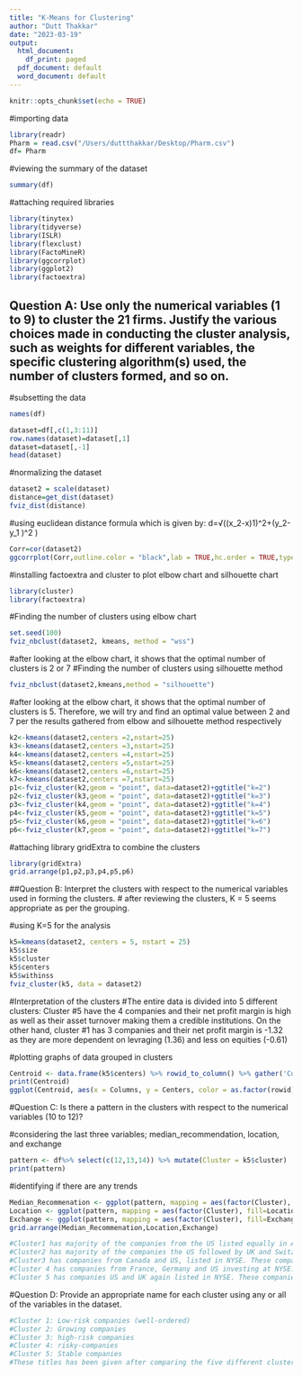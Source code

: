 ```yaml
---
title: "K-Means for Clustering"
author: "Dutt Thakkar"
date: "2023-03-19"
output:
  html_document:
    df_print: paged
  pdf_document: default
  word_document: default
---
```


```r
knitr::opts_chunk$set(echo = TRUE)
```

#importing data
```r
library(readr)
Pharm = read.csv("/Users/duttthakkar/Desktop/Pharm.csv")
df= Pharm
```

#viewing the summary of the dataset
```r
summary(df)
```

#attaching required libraries
```r
library(tinytex)
library(tidyverse)
library(ISLR)
library(flexclust)
library(FactoMineR)
library(ggcorrplot)
library(ggplot2)
library(factoextra)
```

## Question A: Use only the numerical variables (1 to 9) to cluster the 21 firms. Justify the various choices made in conducting the cluster analysis, such as weights for different variables, the specific clustering algorithm(s) used, the number of clusters formed, and so on.

#subsetting the data
```r
names(df)
```
```r
dataset=df[,c(1,3:11)]
row.names(dataset)=dataset[,1]
dataset=dataset[,-1]
head(dataset)
```
#normalizing the dataset
```r
dataset2 = scale(dataset)
distance=get_dist(dataset)
fviz_dist(distance)
```
#using euclidean distance formula which is given by: d=√((x_2-x)1)^2+(y_2-y_1 )^2 )
```r
Corr=cor(dataset2)
ggcorrplot(Corr,outline.color = "black",lab = TRUE,hc.order = TRUE,type = "full")
```
#installing factoextra and cluster to plot elbow chart and silhouette chart
```r
library(cluster)
library(factoextra)
```
#Finding the number of clusters using elbow chart 
```r
set.seed(100)
fviz_nbclust(dataset2, kmeans, method = "wss")
```
#after looking at the elbow chart, it shows that the optimal number of clusters is 2 or 7
#Finding the number of clusters using silhouette method
```r
fviz_nbclust(dataset2,kmeans,method = "silhouette")
```
#after looking at the elbow chart, it shows that the optimal number of clusters is 5. Therefore, we will try and find an optimal value between 2 and 7 per the results gathered from elbow and silhouette method respectively

```r
k2<-kmeans(dataset2,centers =2,nstart=25)
k3<-kmeans(dataset2,centers =3,nstart=25)
k4<-kmeans(dataset2,centers =4,nstart=25)
k5<-kmeans(dataset2,centers =5,nstart=25)
k6<-kmeans(dataset2,centers =6,nstart=25)
k7<-kmeans(dataset2,centers =7,nstart=25)
p1<-fviz_cluster(k2,geom = "point", data=dataset2)+ggtitle("k=2")
p2<-fviz_cluster(k3,geom = "point", data=dataset2)+ggtitle("k=3")
p3<-fviz_cluster(k4,geom = "point", data=dataset2)+ggtitle("k=4")
p4<-fviz_cluster(k5,geom = "point", data=dataset2)+ggtitle("k=5")
p5<-fviz_cluster(k6,geom = "point", data=dataset2)+ggtitle("k=6")
p6<-fviz_cluster(k7,geom = "point", data=dataset2)+ggtitle("k=7")
```

#attaching library gridExtra to combine the clusters
```r
library(gridExtra)
grid.arrange(p1,p2,p3,p4,p5,p6)
```
##Question B: Interpret the clusters with respect to the numerical variables used in forming the clusters. 
# after reviewing the clusters, K = 5 seems appropriate as per the grouping. 

#using K=5 for the analysis
```r
k5=kmeans(dataset2, centers = 5, nstart = 25)
k5$size
k5$cluster
k5$centers
k5$withinss
fviz_cluster(k5, data = dataset2)
```
#Interpretation of the clusters
#The entire data is divided into 5 different clusters: Cluster #5 have the 4 companies and their net profit margin is high as well as their asset turnover making them a credible institutions. On the other hand, cluster #1 has 3 companies and their net profit margin is -1.32 as they are more dependent on levraging (1.36) and less on equities (-0.61)

#plotting graphs of data grouped in clusters
```r
Centroid <- data.frame(k5$centers) %>% rowid_to_column() %>% gather('Columns', 'Centers', -1)
print(Centroid)
ggplot(Centroid, aes(x = Columns, y = Centers, color = as.factor(rowid))) + geom_line(aes(group = as.factor(rowid))) + geom_point()
```
#Question C: Is there a pattern in the clusters with respect to the numerical variables (10 to 12)? 

#considering the last three variables; median_recommendation, location, and exchange
```r
pattern <- df%>% select(c(12,13,14)) %>% mutate(Cluster = k5$cluster)
print(pattern)
```
#identifying if there are any trends 
```r
Median_Recommenation <- ggplot(pattern, mapping = aes(factor(Cluster), fill=Median_Recommendation)) + geom_bar(position = 'dodge') + labs(x='Clusters', y='Frequence')
Location <- ggplot(pattern, mapping = aes(factor(Cluster), fill=Location)) + geom_bar(position = 'dodge') + labs(x='Clusters', y='Frequence')
Exchange <- ggplot(pattern, mapping = aes(factor(Cluster), fill=Exchange)) + geom_bar(position = 'dodge') + labs(x='Clusters', y='Frequence')
grid.arrange(Median_Recommenation,Location,Exchange)
```

```r
#Cluster1 has majority of the companies from the US listed equally in AMEX, NASDAQ, and NYSE. This segment contains low-risk companies as their holding rate is higher than the buying rates.
#Cluster2 has majority of the companies the US followed by UK and Switzerland. All the companies are listed in the NYSE. These companies are moderately low-risk companies as their holding rate is still higher but also shows adequate selling.
#Cluster3 has companies from Canada and US, listed in NYSE. These companies demonstrates some growth potential as equal number of holding and buying rates.
#Cluster 4 has companies from France, Germany and US investing at NYSE.These companies shows the most risky activities as they have equal buying and selling rates. On the contrary, this shows that as they take the risk, they have higher potential of growth.
#Cluster 5 has companies US and UK again listed in NYSE. These companies practice the safest among all the clusters. Their holding and buying rates are equal but slightly higher that cluster#3. These are the most profitable companies. 
```

#Question D: Provide an appropriate name for each cluster using any or all of the variables in the dataset.

```r
#Cluster 1: Low-risk companies (well-ordered)
#Cluster 2: Growing companies
#Cluster 3: high-risk companies
#Cluster 4: risky-companies
#Cluster 5: Stable companies
#These titles has been given after comparing the five different clusters and their K-center values (Market_Cap, Beta, PE_Ratio, ROE, ROA, Asset_Turnover, Leverage, Rev_Growth, Net_Profit_Margin ). 
```

